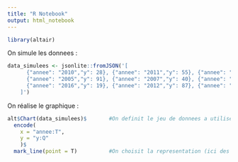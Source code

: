 ```yaml
---
title: "R Notebook"
output: html_notebook
---
```


```r
library(altair)
```

On simule les donnees : 
```r
data_simulees <- jsonlite::fromJSON('[
      {"annee": "2010","y": 28}, {"annee": "2011","y": 55}, {"annee": "2018","y": 43},
      {"annee": "2005","y": 91}, {"annee": "2007","y": 40}, {"annee": "2015","y": 53},
      {"annee": "2016","y": 19}, {"annee": "2012","y": 87}, {"annee": "2008","y": 75}
    ]')
```

On réalise le graphique :
```r
alt$Chart(data_simulees)$       #On definit le jeu de donnees a utiliser
  encode(
    x = "annee:T",
    y = "y:Q"
    )$
  mark_line(point = T)          #On choisit la representation (ici des lignes avec les points)
```